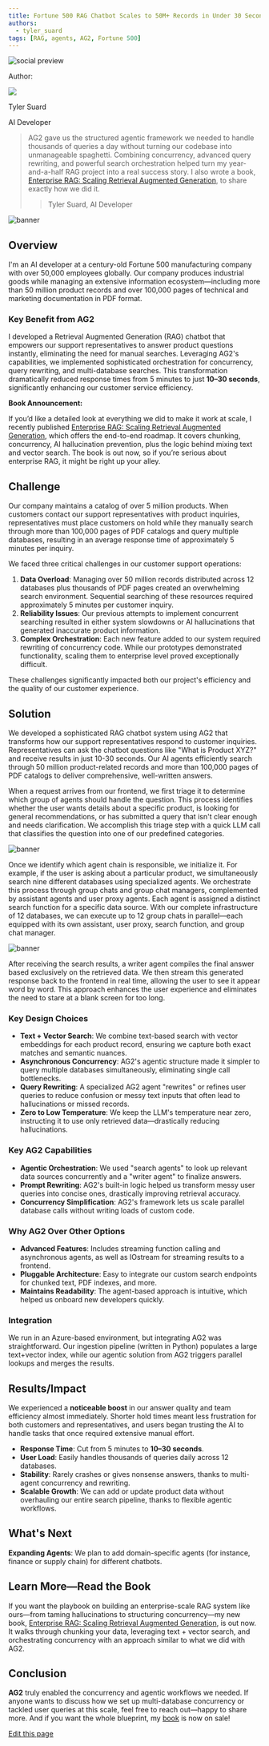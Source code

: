 ```yaml
---
title: Fortune 500 RAG Chatbot Scales to 50M+ Records in Under 30 Seconds
authors:
  - tyler_suard
tags: [RAG, agents, AG2, Fortune 500]
---
```


<div>
<img noZoom className="social-share-img"
  src="https://media.githubusercontent.com/media/ag2ai/ag2/refs/heads/main/website/static/img/cover.png"
  alt="social preview"
  style={{ position: 'absolute', left: '-9999px' }}
/>
</div>

<div class="blog-authors">
<p class="authors">Author:</p>
<CardGroup cols={2}>
<Card href="https://www.manning.com/books/enterprise-rag">
    <div class="col card">
      <div class="img-placeholder">
        <img noZoom src="../img/profile.png" />
      </div>
      <div>
        <p class="name">Tyler Suard</p>
        <p>AI Developer</p>
      </div>
    </div>
</Card>
</CardGroup>
</div>

> AG2 gave us the structured agentic framework we needed to handle thousands of queries a day without turning our codebase into unmanageable spaghetti. Combining concurrency, advanced query rewriting, and powerful search orchestration helped turn my year-and-a-half RAG project into a real success story. I also wrote a book, <a href="https://www.manning.com/books/enterprise-rag" target="_blank">Enterprise RAG: Scaling Retrieval Augmented Generation</a>, to share exactly how we did it.
>
> > Tyler Suard, AI Developer

![banner](img/banner.png)

## Overview

I'm an AI developer at a century-old Fortune 500 manufacturing company with over 50,000 employees globally. Our company produces industrial goods while managing an extensive information ecosystem—including more than 50 million product records and over 100,000 pages of technical and marketing documentation in PDF format.

### Key Benefit from AG2

I developed a Retrieval Augmented Generation (RAG) chatbot that empowers our support representatives to answer product questions instantly, eliminating the need for manual searches. Leveraging AG2's capabilities, we implemented sophisticated orchestration for concurrency, query rewriting, and multi-database searches. This transformation dramatically reduced response times from 5 minutes to just **10–30 seconds**, significantly enhancing our customer service efficiency.

<Note>

**Book Announcement:**

If you’d like a detailed look at everything we did to make it work at scale, I recently published <a href="https://www.manning.com/books/enterprise-rag" target="_blank">Enterprise RAG: Scaling Retrieval Augmented Generation</a>, which offers the end-to-end roadmap. It covers chunking, concurrency, AI hallucination prevention, plus the logic behind mixing text and vector search. The book is out now, so if you’re serious about enterprise RAG, it might be right up your alley.

</Note>

## Challenge

Our company maintains a catalog of over 5 million products. When customers contact our support representatives with product inquiries, representatives must place customers on hold while they manually search through more than 100,000 pages of PDF catalogs and query multiple databases, resulting in an average response time of approximately 5 minutes per inquiry.

We faced three critical challenges in our customer support operations:

1. **Data Overload**: Managing over 50 million records distributed across 12 databases plus thousands of PDF pages created an overwhelming search environment. Sequential searching of these resources required approximately 5 minutes per customer inquiry.
2. **Reliability Issues**: Our previous attempts to implement concurrent searching resulted in either system slowdowns or AI hallucinations that generated inaccurate product information.
3. **Complex Orchestration**: Each new feature added to our system required rewriting of concurrency code. While our prototypes demonstrated functionality, scaling them to enterprise level proved exceptionally difficult.

These challenges significantly impacted both our project's efficiency and the quality of our customer experience.

## Solution

We developed a sophisticated RAG chatbot system using AG2 that transforms how our support representatives respond to customer inquiries. Representatives can ask the chatbot questions like "What is Product XYZ?" and receive results in just 10-30 seconds. Our AI agents efficiently search through 50 million product-related records and more than 100,000 pages of PDF catalogs to deliver comprehensive, well-written answers.

When a request arrives from our frontend, we first triage it to determine which group of agents should handle the question. This process identifies whether the user wants details about a specific product, is looking for general recommendations, or has submitted a query that isn't clear enough and needs clarification. We accomplish this triage step with a quick LLM call that classifies the question into one of our predefined categories.

![banner](img/01.png)

Once we identify which agent chain is responsible, we initialize it. For example, if the user is asking about a particular product, we simultaneously search nine different databases using specialized agents. We orchestrate this process through group chats and group chat managers, complemented by assistant agents and user proxy agents. Each agent is assigned a distinct search function for a specific data source. With our complete infrastructure of 12 databases, we can execute up to 12 group chats in parallel—each equipped with its own assistant, user proxy, search function, and group chat manager.

![banner](img/02.png)

After receiving the search results, a writer agent compiles the final answer based exclusively on the retrieved data. We then stream this generated response back to the frontend in real time, allowing the user to see it appear word by word. This approach enhances the user experience and eliminates the need to stare at a blank screen for too long.

### Key Design Choices

- **Text + Vector Search**: We combine text-based search with vector embeddings for each product record, ensuring we capture both exact matches and semantic nuances.
- **Asynchronous Concurrency**: AG2's agentic structure made it simpler to query multiple databases simultaneously, eliminating single call bottlenecks.
- **Query Rewriting**: A specialized AG2 agent "rewrites" or refines user queries to reduce confusion or messy text inputs that often lead to hallucinations or missed records.
- **Zero to Low Temperature**: We keep the LLM's temperature near zero, instructing it to use only retrieved data—drastically reducing hallucinations.

### Key AG2 Capabilities

- **Agentic Orchestration**: We used "search agents" to look up relevant data sources concurrently and a "writer agent" to finalize answers.
- **Prompt Rewriting**: AG2's built-in logic helped us transform messy user queries into concise ones, drastically improving retrieval accuracy.
- **Concurrency Simplification**: AG2's framework lets us scale parallel database calls without writing loads of custom code.

### Why AG2 Over Other Options

- **Advanced Features**: Includes streaming function calling and asynchronous agents, as well as IOstream for streaming results to a frontend.
- **Pluggable Architecture**: Easy to integrate our custom search endpoints for chunked text, PDF indexes, and more.
- **Maintains Readability**: The agent-based approach is intuitive, which helped us onboard new developers quickly.

### Integration

We run in an Azure-based environment, but integrating AG2 was straightforward. Our ingestion pipeline (written in Python) populates a large text+vector index, while our agentic solution from AG2 triggers parallel lookups and merges the results.


## Results/Impact

We experienced a **noticeable boost** in our answer quality and team efficiency almost immediately. Shorter hold times meant less frustration for both customers and representatives, and users began trusting the AI to handle tasks that once required extensive manual effort.

- **Response Time**: Cut from 5 minutes to **10–30 seconds**.
- **User Load**: Easily handles thousands of queries daily across 12 databases.
- **Stability**: Rarely crashes or gives nonsense answers, thanks to multi-agent concurrency and rewriting.
- **Scalable Growth**: We can add or update product data without overhauling our entire search pipeline, thanks to flexible agentic workflows.

## What's Next

**Expanding Agents**: We plan to add domain-specific agents (for instance, finance or supply chain) for different chatbots.


## Learn More—Read the Book

If you want the playbook on building an enterprise-scale RAG system like ours—from taming hallucinations to structuring concurrency—my new book, <a href="https://www.manning.com/books/enterprise-rag" target="_blank">Enterprise RAG: Scaling Retrieval Augmented Generation</a>, is out now. It walks through chunking your data, leveraging text + vector search, and orchestrating concurrency with an approach similar to what we did with AG2.

## Conclusion

**AG2** truly enabled the concurrency and agentic workflows we needed. If anyone wants to discuss how we set up multi-database concurrency or tackled user queries at this scale, feel free to reach out—happy to share more. And if you want the whole blueprint, my <a href="https://www.manning.com/books/enterprise-rag" target="_blank">book</a> is now on sale!
<div className="edit-url-container">
    <a className="edit-url" href="https://github.com/ag2ai/ag2/edit/main/website/docs/user-stories/2025-04-03-Fortune-500-RAG-Chatbot/index.mdx" target='_blank'><Icon icon="pen" iconType="solid" size="13px"/> Edit this page</a>
</div>

